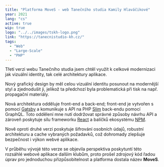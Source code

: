 ```yaml
---
title: "Platforma MoveS - web Tanečního studia Kamily Hlaváčikové"
year: 2021
lang: "cs"
active: true
wip: true
logo: "../../images/tskh-logo.png"
link: "https://tanecnistudio-kh.cz/"
tags:
  - "Web"
  - "Large-Scale"
  - "PHP"
---
```


Třetí verzi webu Tanečního studia jsem chtěl využít k celkové modernizaci jak vizuální identity, tak celé architektury aplikace.

Nový grafický design by měl celou vizuální identitu posunout na modernější styl a zjednodušit ji, jelikož ta předchozí byla problematická při tisk na např. propagační materiály.

Nová architektura odděluje front-end a back-end; front-end je vytvořen s pomocí <a href="https://gatsbyjs.com" target="_blank" rel="noopener noreferrer">Gatsby</a> a komunikuje s API na PHP <a href="https://slimframework.com" target="_blank" rel="noopener noreferrer">Slim</a> back-endu pomocí GraphQL. Toto oddělení mne nutí dodržovat správné způsoby návrhu API a zároveň poskytuje sílu frameworku <a href="https://reactjs.org" target="_blank" rel="noopener noreferrer">React</a> a balíčků ekosystému <a href="https://npmjs.com" target="_blank" rel="noopener noreferrer">NPM</a>.

Nově oproti druhé verzi poskytuje šifrování osobních údajů, robustní architekturu a cache vybraných požadavků, což dohromady zlepšuje bezpečnost i výkon webvé aplikace.

V průběhu vývojé této verze se objevila perspektiva poskytuntí této rozsáhlé webové aplikace dalším klubům, proto prošel zdrojový kód řadou úprav pro jednoduchou přizpůsobitelnost a platforma dostala název **MoveS**.
